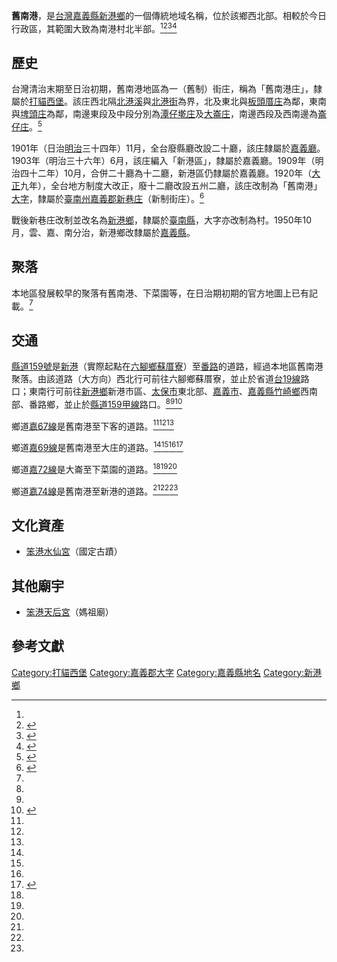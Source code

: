 {{noteTA　
|1 = zh-cn:庄; zh-hk:庄; zh-tw:庄;
}}
'''舊南港'''，是[[台灣|台灣]][[嘉義縣|嘉義縣]][[新港鄉|新港鄉]]的一個傳統地域名稱，位於該鄉西北部。相較於今日行政區，其範圍大致為南港村北半部。<ref name="臺灣堡圖"/><ref name="百年歷史地圖_街庄">{{cite web |title=臺灣百年歷史地圖·日治行政區_街庄(1990年代)圖層 |url=http://gissrv4.sinica.edu.tw/gis/twhgis.aspx |website=臺灣百年歷史地圖 |publisher=中央研究院人文社會科學研究中心地理資訊科學研究專題中心 |accessdate=2021-07-16 |archive-date=2019-06-30 |archive-url=https://web.archive.org/web/20190630201431/http://gissrv4.sinica.edu.tw/gis/twhgis.aspx |dead-url=no }}</ref><ref name="百年歷史地圖_村里界">{{cite web |title=臺灣百年歷史地圖·行政區_村里界【NLSC】圖層 |url=http://gissrv4.sinica.edu.tw/gis/twhgis.aspx |website=臺灣百年歷史地圖 |publisher=中央研究院人文社會科學研究中心地理資訊科學研究專題中心 |accessdate=2021-07-16 |archive-date=2019-06-30 |archive-url=https://web.archive.org/web/20190630201431/http://gissrv4.sinica.edu.tw/gis/twhgis.aspx |dead-url=no }}</ref><ref name="新港鄉地圖">{{cite book |title=嘉義縣新港鄉行政區域圖 |date=2005年12月 |publisher=中華民國內政部}}</ref>

==歷史==
台灣清治末期至日治初期，舊南港地區為一（舊制）街庄，稱為「舊南港庄」，隸屬於[[打貓西堡|打貓西堡]]。該庄西北隔[[北港溪|北港溪]]與[[北港_(大字)|北港街]]為界，北及東北與[[板頭厝庄|板頭厝庄]]為鄰，東南與[[埤頭_(嘉義縣)|埤頭庄]]為鄰，南邊東段及中段分別為[[潭子墘_(新港鄉)|潭仔墘庄]]及[[大崙_(嘉義縣新港鄉)|大崙庄]]，南邊西段及西南邊為[[崙子_(嘉義縣六腳鄉)|崙仔庄]]。<ref name="臺灣堡圖">{{cite book |title=臺灣堡圖 |date=1904年 |publisher=臺灣總督府}}</ref>

1901年（日治[[明治|明治]]三十四年）11月，全台廢縣廳改設二十廳，該庄隸屬於[[嘉義廳|嘉義廳]]。1903年（明治三十六年）6月，該庄編入「新港區」，隸屬於嘉義廳。1909年（明治四十二年）10月，合併二十廳為十二廳，新港區仍隸屬於嘉義廳。1920年（[[大正|大正]]九年），全台地方制度大改正，廢十二廳改設五州二廳，該庄改制為「舊南港」[[大字|大字]]，隸屬於[[臺南州|臺南州]][[嘉義郡|嘉義郡]][[新巷庄|新巷庄]]（新制街庄）。<ref>{{cite book |editor=台灣總督府、台灣日日新報社合編 |title=新舊對照管轄便覽 |date=1921年 |publisher=成文出版社}}</ref>

戰後新巷庄改制並改名為[[新港鄉|新港鄉]]，隸屬於[[臺南縣|臺南縣]]，大字亦改制為村。1950年10月，雲、嘉、南分治，新港鄉改隸屬於[[嘉義縣|嘉義縣]]。

==聚落==
本地區發展較早的聚落有舊南港、下菜園等，在日治期初期的官方地圖上已有記載。<ref name="臺灣堡圖"/>

==交通==
[[縣道159號|縣道159號]]是[[新港鄉|新港]]（實際起點在[[六腳鄉|六腳鄉]][[蘇厝寮|蘇厝寮]]）至[[番路鄉|番路]]的道路，經過本地區舊南港聚落。由該道路（大方向）西北行可前往六腳鄉蘇厝寮，並止於省道[[台19線|台19線]]路口；東南行可前往[[新港鄉|新港鄉]]新港市區、[[太保市|太保市]]東北部、[[嘉義市|嘉義市]]、[[嘉義縣|嘉義縣]][[竹崎鄉|竹崎鄉]]西南部、番路鄉，並止於[[縣道159甲線|縣道159甲線]]路口。<ref name="臺灣堡圖"/><ref name="百年歷史地圖_街庄"/><ref name="百年歷史地圖_鄉鎮區界">{{cite web |title=臺灣百年歷史地圖·行政區_鄉鎮區界【NLSC】圖層 |url=http://gissrv4.sinica.edu.tw/gis/twhgis.aspx |website=臺灣百年歷史地圖 |publisher=中央研究院人文社會科學研究中心地理資訊科學研究專題中心 |accessdate=2021-07-16 |archive-date=2019-06-30 |archive-url=https://web.archive.org/web/20190630201431/http://gissrv4.sinica.edu.tw/gis/twhgis.aspx |dead-url=no }}</ref>

鄉道[[嘉67線|嘉67線]]是舊南港至下客的道路。<ref name="臺灣堡圖"/><ref name="百年歷史地圖_街庄"/><ref name="新港鄉地圖"/>

鄉道[[嘉69線|嘉69線]]是舊南港至大庄的道路。<ref name="臺灣堡圖"/><ref name="百年歷史地圖_街庄"/><ref name="新港鄉地圖"/><ref name="六腳鄉地圖">{{cite book |title=嘉義縣六腳鄉行政區域圖 |date=2005年10月 |publisher=中華民國內政部}}</ref>

鄉道[[嘉72線|嘉72線]]是大崙至下菜園的道路。<ref name="臺灣堡圖"/><ref name="百年歷史地圖_街庄"/><ref name="新港鄉地圖"/>

鄉道[[嘉74線|嘉74線]]是舊南港至新港的道路。<ref name="臺灣堡圖"/><ref name="百年歷史地圖_街庄"/><ref name="新港鄉地圖"/>

==文化資產==
*[[笨港水仙宮|笨港水仙宮]]（國定古蹟）

==其他廟宇==
*[[笨港天后宮|笨港天后宮]]（媽祖廟）

==參考文獻==
{{reflist}}
{{嘉義郡}}

[[Category:打貓西堡|Category:打貓西堡]]
[[Category:嘉義郡大字|Category:嘉義郡大字]]
[[Category:嘉義縣地名|Category:嘉義縣地名]]
[[Category:新港鄉|Category:新港鄉]]